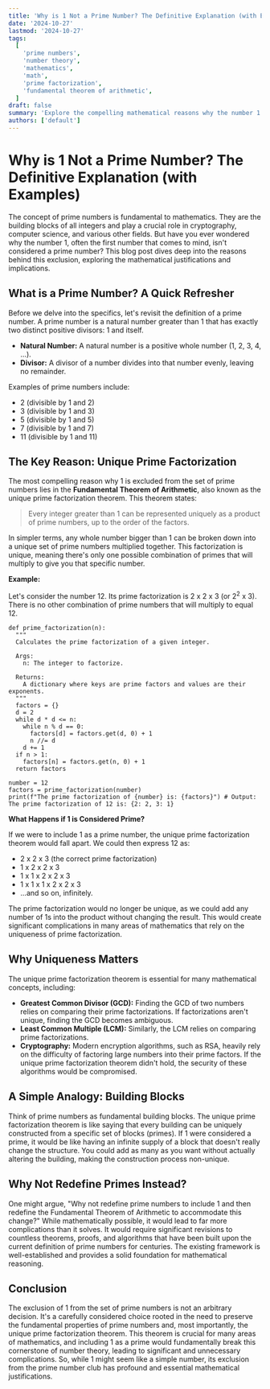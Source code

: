 ```yaml
---
title: 'Why is 1 Not a Prime Number? The Definitive Explanation (with Examples)'
date: '2024-10-27'
lastmod: '2024-10-27'
tags:
  [
    'prime numbers',
    'number theory',
    'mathematics',
    'math',
    'prime factorization',
    'fundamental theorem of arithmetic',
  ]
draft: false
summary: 'Explore the compelling mathematical reasons why the number 1 is explicitly excluded from being considered a prime number. Understand its implications for prime factorization and the Fundamental Theorem of Arithmetic.'
authors: ['default']
---
```


# Why is 1 Not a Prime Number? The Definitive Explanation (with Examples)

The concept of prime numbers is fundamental to mathematics. They are the building blocks of all integers and play a crucial role in cryptography, computer science, and various other fields. But have you ever wondered why the number 1, often the first number that comes to mind, isn't considered a prime number? This blog post dives deep into the reasons behind this exclusion, exploring the mathematical justifications and implications.

## What is a Prime Number? A Quick Refresher

Before we delve into the specifics, let's revisit the definition of a prime number. A prime number is a natural number greater than 1 that has exactly two distinct positive divisors: 1 and itself.

- **Natural Number:** A natural number is a positive whole number (1, 2, 3, 4, ...).
- **Divisor:** A divisor of a number divides into that number evenly, leaving no remainder.

Examples of prime numbers include:

- 2 (divisible by 1 and 2)
- 3 (divisible by 1 and 3)
- 5 (divisible by 1 and 5)
- 7 (divisible by 1 and 7)
- 11 (divisible by 1 and 11)

## The Key Reason: Unique Prime Factorization

The most compelling reason why 1 is excluded from the set of prime numbers lies in the **Fundamental Theorem of Arithmetic**, also known as the unique prime factorization theorem. This theorem states:

> Every integer greater than 1 can be represented uniquely as a product of prime numbers, up to the order of the factors.

In simpler terms, any whole number bigger than 1 can be broken down into a unique set of prime numbers multiplied together. This factorization is unique, meaning there's only one possible combination of primes that will multiply to give you that specific number.

**Example:**

Let's consider the number 12. Its prime factorization is 2 x 2 x 3 (or 2<sup>2</sup> x 3). There is no other combination of prime numbers that will multiply to equal 12.

```plaintext
def prime_factorization(n):
  """
  Calculates the prime factorization of a given integer.

  Args:
    n: The integer to factorize.

  Returns:
    A dictionary where keys are prime factors and values are their exponents.
  """
  factors = {}
  d = 2
  while d * d <= n:
    while n % d == 0:
      factors[d] = factors.get(d, 0) + 1
      n //= d
    d += 1
  if n > 1:
    factors[n] = factors.get(n, 0) + 1
  return factors

number = 12
factors = prime_factorization(number)
print(f"The prime factorization of {number} is: {factors}") # Output: The prime factorization of 12 is: {2: 2, 3: 1}
```

**What Happens if 1 is Considered Prime?**

If we were to include 1 as a prime number, the unique prime factorization theorem would fall apart. We could then express 12 as:

- 2 x 2 x 3 (the correct prime factorization)
- 1 x 2 x 2 x 3
- 1 x 1 x 2 x 2 x 3
- 1 x 1 x 1 x 2 x 2 x 3
- ...and so on, infinitely.

The prime factorization would no longer be unique, as we could add any number of 1s into the product without changing the result. This would create significant complications in many areas of mathematics that rely on the uniqueness of prime factorization.

## Why Uniqueness Matters

The unique prime factorization theorem is essential for many mathematical concepts, including:

- **Greatest Common Divisor (GCD):** Finding the GCD of two numbers relies on comparing their prime factorizations. If factorizations aren't unique, finding the GCD becomes ambiguous.
- **Least Common Multiple (LCM):** Similarly, the LCM relies on comparing prime factorizations.
- **Cryptography:** Modern encryption algorithms, such as RSA, heavily rely on the difficulty of factoring large numbers into their prime factors. If the unique prime factorization theorem didn't hold, the security of these algorithms would be compromised.

## A Simple Analogy: Building Blocks

Think of prime numbers as fundamental building blocks. The unique prime factorization theorem is like saying that every building can be uniquely constructed from a specific set of blocks (primes). If 1 were considered a prime, it would be like having an infinite supply of a block that doesn't really change the structure. You could add as many as you want without actually altering the building, making the construction process non-unique.

## Why Not Redefine Primes Instead?

One might argue, "Why not redefine prime numbers to include 1 and then redefine the Fundamental Theorem of Arithmetic to accommodate this change?" While mathematically possible, it would lead to far more complications than it solves. It would require significant revisions to countless theorems, proofs, and algorithms that have been built upon the current definition of prime numbers for centuries. The existing framework is well-established and provides a solid foundation for mathematical reasoning.

## Conclusion

The exclusion of 1 from the set of prime numbers is not an arbitrary decision. It's a carefully considered choice rooted in the need to preserve the fundamental properties of prime numbers and, most importantly, the unique prime factorization theorem. This theorem is crucial for many areas of mathematics, and including 1 as a prime would fundamentally break this cornerstone of number theory, leading to significant and unnecessary complications. So, while 1 might seem like a simple number, its exclusion from the prime number club has profound and essential mathematical justifications.
